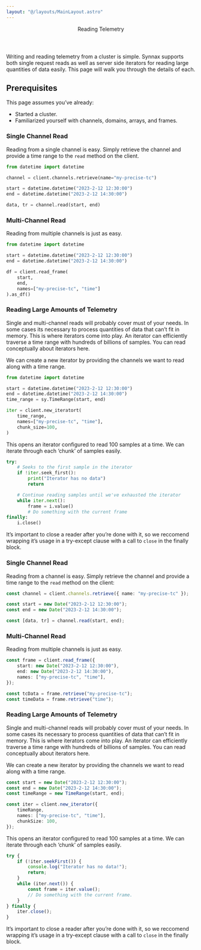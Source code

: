```yaml
---
layout: "@/layouts/MainLayout.astro"
---
```





<Header>
    <Header.Title>Reading Telemetry</Header.Title>
</Header>

Writing and reading telemetry from a cluster is simple. Synnax supports both single
request reads as well as server side iterators for reading large quantities of data
easily. This page will walk you through the details of each.

## Prerequisites

This page assumes you’ve already:

-   Started a cluster.
-   Familiarized yourself with channels, domains, arrays, and frames.

<ClientTabs>
<Fragment slot="python">

### Single Channel Read

Reading from a single channel is easy. Simply retrieve the channel and provide a time
range to the `read` method on the client.

```python
from datetime import datetime

channel = client.channels.retrieve(name="my-precise-tc")

start = datetime.datetime("2023-2-12 12:30:00")
end = datetime.datetime("2023-2-12 14:30:00")

data, tr = channel.read(start, end)
```

### Multi-Channel Read

Reading from multiple channels is just as easy.

```python
from datetime import datetime

start = datetime.datetime("2023-2-12 12:30:00")
end = datetime.datetime("2023-2-12 14:30:00")

df = client.read_frame(
    start,
    end,
    names=["my-precise-tc", "time"]
).as_df()
```

### Reading Large Amounts of Telemetry

Single and multi-channel reads will probably cover must of your needs. In some cases its
necessary to process quantities of data that can’t fit in memory. This is where iterators
come into play. An iterator can efficiently traverse a time range with hundreds of billions
of samples. You can read conceptually about iterators here.

We can create a new iterator by providing the channels we want to read along with a time
range.

```python
from datetime import datetime

start = datetime.datetime("2023-2-12 12:30:00")
end = datetime.datetime("2023-2-12 14:30:00")
time_range = sy.TimeRange(start, end)

iter = client.new_iteratort(
    time_range,
    names=["my-precise-tc", "time"],
    chunk_size=100,
)
```

This opens an iterator configured to read 100 samples at a time. We can iterate through
each ‘chunk’ of samples easily.

```python
try:
    # Seeks to the first sample in the iterator
    if !iter.seek_first():
        print("Iterator has no data")
        return

    # Continue reading samples until we've exhausted the iterator
    while iter.next():
        frame = i.value()
        # Do something with the current frame
finally:
    i.close()
```

It’s important to close a reader after you’re done with it, so we reccomend wrapping it’s
usage in a try-except clause with a call to `close` in the finally block.

</Fragment>
<Fragment slot="typescript">

### Single Channel Read

Reading from a channel is easy. Simply retrieve the channel and provide a time range to
the `read` method on the client:

```typescript
const channel = client.channels.retrieve({ name: "my-precise-tc" });

const start = new Date("2023-2-12 12:30:00");
const end = new Date("2023-2-12 14:30:00");

const [data, tr] = channel.read(start, end);
```

### Multi-Channel Read

Reading from multiple channels is just as easy.

```typescript
const frame = client.read_frame({
    start: new Date("2023-2-12 12:30:00"),
    end: new Date("2023-2-12 14:30:00"),
    names: ["my-precise-tc", "time"],
});

const tcData = frame.retrieve("my-precise-tc");
const timeData = frame.retrieve("time");
```

### Reading Large Amounts of Telemetry

Single and multi-channel reads will probably cover must of your needs. In some cases its
necessary to process quantities of data that can’t fit in memory. This is where iterators
come into play. An iterator can efficiently traverse a time range with hundreds of billions
of samples. You can read conceptually about iterators here.

We can create a new iterator by providing the channels we want to read along with a time
range.

```typescript
const start = new Date("2023-2-12 12:30:00");
const end = new Date("2023-2-12 14:30:00");
const timeRange = new TimeRange(start, end);

const iter = client.new_iterator({
    timeRange,
    names: ["my-precise-tc", "time"],
    chunkSize: 100,
});
```

This opens an iterator configured to read 100 samples at a time. We can iterate through
each ‘chunk’ of samples easily.

```typescript
try {
    if (!iter.seekFirst()) {
        console.log("Iterator has no data!");
        return;
    }
    while (iter.next()) {
        const frame = iter.value();
        // Do something with the current frame.
    }
} finally {
    iter.close();
}
```

It’s important to close a reader after you’re done with it, so we reccomend wrapping
it’s usage in a try-except clause with a call to `close` in the finally block.

</Fragment>
</ClientTabs>

